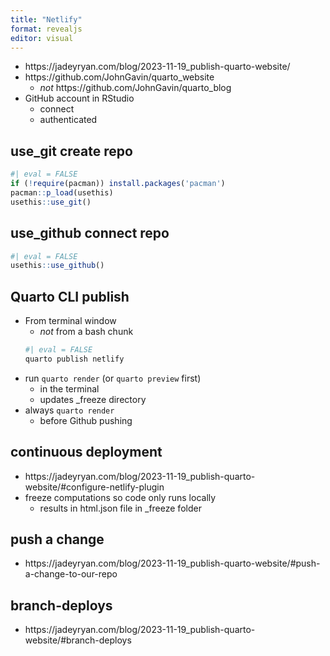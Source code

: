 ```yaml
---
title: "Netlify"
format: revealjs
editor: visual
---
```


+ https://jadeyryan.com/blog/2023-11-19_publish-quarto-website/
+ https://github.com/JohnGavin/quarto_website
  + _not_ https://github.com/JohnGavin/quarto_blog

+ GitHub account in RStudio
  + connect
  + authenticated 

## use_git create repo
```r
#| eval = FALSE
if (!require(pacman)) install.packages('pacman')
pacman::p_load(usethis)
usethis::use_git()
```

## use_github connect repo

```r
#| eval = FALSE
usethis::use_github()
```

## Quarto CLI publish 
+ From terminal window
  + _not_ from a bash chunk
```bash
#| eval = FALSE
quarto publish netlify
```

+ run `quarto render` (or `quarto preview` first)
  + in the terminal 
  + updates _freeze directory
+ always `quarto render` 
  + before Github pushing

## continuous deployment
+ https://jadeyryan.com/blog/2023-11-19_publish-quarto-website/#configure-netlify-plugin
+ freeze computations so code only runs locally
  + results in html.json file in _freeze folder

## push a change
+ https://jadeyryan.com/blog/2023-11-19_publish-quarto-website/#push-a-change-to-our-repo

## branch-deploys
+ https://jadeyryan.com/blog/2023-11-19_publish-quarto-website/#branch-deploys
